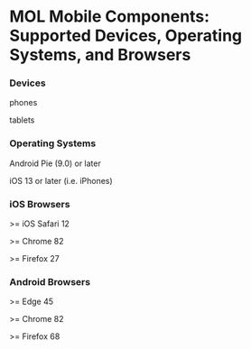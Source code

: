 <Meta title="MOL Components/Mobile/Supported Devices, Operating Systems, and Browsers" />

# MOL Mobile Components: Supported Devices, Operating Systems, and Browsers

### Devices

phones

tablets

### Operating Systems

Android Pie (9.0) or later

iOS 13 or later (i.e. iPhones)

### iOS Browsers

\>= iOS Safari 12

\>= Chrome 82

\>= Firefox 27

### Android Browsers

\>= Edge 45

\>= Chrome 82

\>= Firefox 68
